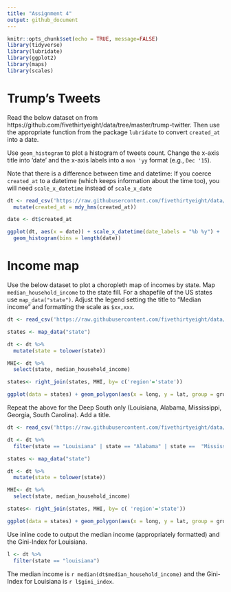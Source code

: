 ```yaml
---
title: "Assignment 4"
output: github_document
---
```


```r
knitr::opts_chunk$set(echo = TRUE, message=FALSE)
library(tidyverse)
library(lubridate)
library(ggplot2)
library(maps)
library(scales)
```

# Trump's Tweets

Read the below dataset on from https://github.com/fivethirtyeight/data/tree/master/trump-twitter. Then use the appropriate function from the package `lubridate` to convert `created_at` into a date.

Use `geom_histogram` to plot a histogram of tweets count. Change the x-axis title into 'date' and the x-axis labels into a `mon 'yy` format (e.g., `Dec '15`).

Note that there is a difference between time and datetime: If you coerce `created_at` to a datetime (which keeps information about the time too), you will need `scale_x_datetime` instead of `scale_x_date`


```r
dt <- read_csv('https://raw.githubusercontent.com/fivethirtyeight/data/master/trump-twitter/realDonaldTrump_poll_tweets.csv')  %>%
  mutate(created_at = mdy_hms(created_at))

date <- dt$created_at

ggplot(dt, aes(x = date)) + scale_x_datetime(date_labels = "%b %y") +
  geom_histogram(bins = length(date))
```


# Income map

Use the below dataset to plot a choropleth map of incomes by state. Map `median_household_income` to the state fill. For a shapefile of the US states use `map_data("state")`. Adjust the legend setting the title to "Median income" and formatting the scale as `$xx,xxx`.

```r
dt <- read_csv('https://raw.githubusercontent.com/fivethirtyeight/data/master/hate-crimes/hate_crimes.csv')

states <- map_data("state")

dt <- dt %>%
  mutate(state = tolower(state))

MHI<- dt %>%
  select(state, median_household_income)

states<- right_join(states, MHI, by= c('region'='state'))

ggplot(data = states) + geom_polygon(aes(x = long, y = lat, group = group, fill = median_household_income), color = "white") + coord_fixed(1.3)+ labs(title = 'Median income')
```

Repeat the above for the Deep South only (Louisiana, Alabama, Mississippi, Georgia, South Carolina). Add a title.

```r
dt <- read_csv('https://raw.githubusercontent.com/fivethirtyeight/data/master/hate-crimes/hate_crimes.csv')

dt <- dt %>% 
  filter(state == "Louisiana" | state == "Alabama" | state ==  "Mississippi" | state ==  "Georgia" |state ==  "South Carolina")

states <- map_data("state")

dt <- dt %>%
  mutate(state = tolower(state))

MHI<- dt %>%
  select(state, median_household_income)

states<- right_join(states, MHI, by= c( 'region'='state'))

ggplot(data = states) + geom_polygon(aes(x = long, y = lat, group = group, fill = median_household_income), color = "white") + coord_fixed(1.3)+ labs(title = 'Deep South Median Income')
```

Use inline code to output the median income (appropriately formatted) and the Gini-Index for Louisiana.

```r
l <- dt %>%
  filter(state == "louisiana")
```


The median income is `r median(dt$median_household_income)` and the Gini-Index for Louisiana is `r l$gini_index`.
